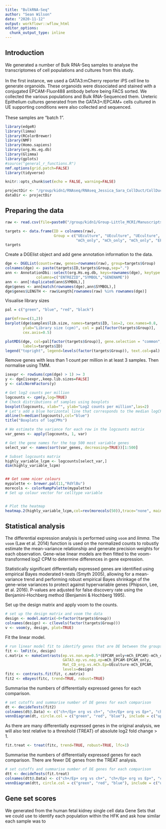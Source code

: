 ```yaml
---
title: "BulkRNA-Seq"
author: "Sean Wilson"
date: "2020-11-12"
output: workflowr::wflow_html
editor_options:
  chunk_output_type: inline
---
```


## Introduction

We generated a number of Bulk RNA-Seq samples to analyse the transcriptomes of cell populations and cultures from this study. <br>
<br>
In the first instance, we used a GATA3:mCherry reporter iPS cell line to generate organoids. These organoids were dissociated and stained with a conjugated EPCAM-Fluor488 antibody before being FACS sorted. We collected the various populations and Bulk RNA-Sequenced them. Ureteric Epithelium cultures generated from the GATA3+/EPCAM+ cells cultured in UE supporting conditions were also collected and sequenced.<br>
<br>
These samples are "batch 1".

```r
library(edgeR)
library(limma)
library(RColorBrewer)
library(NMF)
library(Homo.sapiens)
library(org.Hs.eg.db)
library(Glimma)
library(gplots)
#source("general_r_functions.R")
nmf.options(grid.patch=FALSE)
library(tidyverse)

knitr::opts_chunk$set(echo = FALSE, warning=FALSE)

projectDir <- "/group/kidn1/RNAseq/RNAseq_Jessica_Sara_CollDuct/CollDuct_RNAseq/"
dataDir <- projectDir
```

## Preparing the data

```r
raw <- read.csv(file=paste0("/group/kidn1/Group-Little_MCRI/Manuscripts/In Progress/Collecting duct manuscript Howden/GEO_submission/processed/counts_batch1.txt"), sep=",", row.names = 1)

targets <- data.frame(ID = colnames(raw), 
                      Group = c("UEculture", "UEculture", "UEculture", "mCh_EPCAM", "mCh_EPCAM", "mCh_EPCAM",
                                "mCh_only", "mCh_only", "mCh_only", "EPCAM_only", "EPCAM_only", "EPCAM_only"))
targets
```

Create a DGElist object and add gene annotation information to the data.

```r
dge <- DGEList(counts=raw, genes=rownames(raw), group=targets$Group)
colnames(dge) <- paste(targets$ID,targets$Group,sep=".")
ann <- AnnotationDbi::select(org.Hs.eg.db, keys=rownames(dge), keytype = "SYMBOL", 
              columns=c("ENTREZID","SYMBOL","GENENAME"))
ann <- ann[!duplicated(ann$SYMBOL),]
dge$genes <- ann[match(rownames(dge),ann$SYMBOL),]
dge$genes$LENGTH <- raw$Length[rownames(raw) %in% rownames(dge)]
```

Visualise library sizes

```r
pal = c("green", "blue", "red", "black")  

par(mfrow=c(1,2))
barplot(dge$samples$lib.size, names=targets$ID, las=2, cex.names=0.8,
        ylab="Library size (cpm)", col = pal[factor(targets$Group)],
        cex.axis=0.5)

plotMDS(dge, col=pal[factor(targets$Group)], gene.selection = "common",
        labels=targets$ID)
legend("topright", legend=levels(factor(targets$Group)), text.col=pal)

```

Remove genes with less than 1 count per million in at least 3 samples. Then normalise using TMM.

```r
isexpr <- rowSums(cpm(dge) > 1) >= 3
y <- dge[isexpr,,keep.lib.sizes=FALSE]
y <- calcNormFactors(y)
```

```r
# Get log2 counts per million
logcounts <- cpm(y,log=TRUE)
# Check distributions of samples using boxplots
boxplot(logcounts, xlab="", ylab="Log2 counts per million",las=2)
# Let's add a blue horizontal line that corresponds to the median logCPM
abline(h=median(logcounts),col="blue")
title("Boxplots of logCPMs")
```

```r
# We estimate the variance for each row in the logcounts matrix
var_genes <- apply(logcounts, 1, var)

# Get the gene names for the top 500 most variable genes
select_var <- names(sort(var_genes, decreasing=TRUE))[1:500]

# Subset logcounts matrix
highly_variable_lcpm <- logcounts[select_var,]
dim(highly_variable_lcpm)


## Get some nicer colours
mypalette <- brewer.pal(11,"RdYlBu")
morecols <- colorRampPalette(mypalette)
# Set up colour vector for celltype variable


# Plot the heatmap
heatmap.2(highly_variable_lcpm,col=rev(morecols(50)),trace="none", main="Top 500 most variable genes across samples")
```

## Statistical analysis

The differential expression analysis is performed using `voom` and *limma*. The `voom` (Law et al. 2014) function is used on the normalized counts to robustly estimate the mean-variance relationship and generate precision weights for each observation. Gene-wise linear models are then fitted to the voom-transformed log2 CPM to determine differences in gene expression.

Statistically significant differentially expressed genes are identified using empirical Bayes moderated t-tests (Smyth 2005), allowing for a mean-variance trend and performing robust empirical Bayes shrinkage of the gene-wise variances to protect against hypervariable genes (Phipson, Lee, et al. 2016). P-values are adjusted for false discovery rate using the Benjamini-Hochberg method (Benjamini & Hochberg 1995). 

Set up the design matrix and apply voom to the counts.

```r
# set up the design matrix and voom the data
design <- model.matrix(~0+factor(targets$Group))
colnames(design) <- c(levels(factor(targets$Group)))
v <- voom(y, design, plot=TRUE)
```

Fit the linear model.

```r
# run linear model fit to identify genes that are DE between the groups
fit <- lmFit(v, design)
c.matrix <- makeContrasts(ep.vs.non.ep=0.5*(EPCAM_only+mCh_EPCAM)-mCh_only,
                          GATA3.ep.vs.neg.ep=mCh_EPCAM-EPCAM_only,
                          Mat_CD_org.vs.mCh.Ep=UEculture-mCh_EPCAM,
                          levels=design)
fitc <- contrasts.fit(fit, c.matrix)
fit2 <- eBayes(fitc, trend=TRUE, robust=TRUE)
```

Summarise the numbers of differentially expressed genes for each comparison.

```r
# set cutoffs and summarise number of DE genes for each comparison
dt <- decideTests(fit2)
colnames(dt@.Data) <- c("ch+/Ep+ org vs ch+", "ch+/Ep+ org vs Ep+", "ch+/Ep+ org vs ch+/Ep+ UE")
vennDiagram(dt, circle.col = c("green", "red", "blue"), include = c("up", "down"), counts.col = c("red", "blue"), cex = 1, lwd=2, mar = c(0,0,0,0))
```


As there are many differentially expressed genes in the original analysis, we will also test relative to a threshold (TREAT) of absolute log2 fold change > 1.

```r
fit.treat <- treat(fitc, trend=TRUE, robust=TRUE, lfc=1)
```

Summarise the numbers of differentially expressed genes for each comparison. There are fewer DE genes from the TREAT analysis.

```r
# set cutoffs and summarise number of DE genes for each comparison
dtt <- decideTests(fit.treat)
colnames(dtt@.Data) <- c("ch+/Ep+ org vs ch+", "ch+/Ep+ org vs Ep+", "ch+/Ep+ org vs ch+/Ep+ UE")
vennDiagram(dtt, circle.col = c("green", "red", "blue"), include = c("up", "down"), counts.col = c("red", "blue"), cex = 1, lwd = 2, mar = c(0,0,0,0))
```

## Gene set scores

We generated from the human fetal kidney single cell data Gene Sets that we could use to identify each population within the HFK and ask how similar each sample was to 

